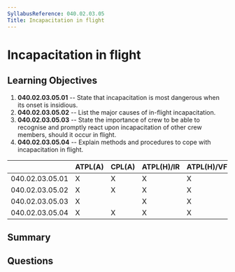 ```yaml
---
SyllabusReference: 040.02.03.05
Title: Incapacitation in flight
---
```


# Incapacitation in flight

## Learning Objectives

1. **040.02.03.05.01** -- State that incapacitation is most dangerous when its
   onset is insidious.
2. **040.02.03.05.02** -- List the major causes of in-flight incapacitation.
3. **040.02.03.05.03** -- State the importance of crew to be able to recognise and
   promptly react upon incapacitation of other crew members, should it occur in
   flight.
4. **040.02.03.05.04** -- Explain methods and procedures to cope with
   incapacitation in flight.

|                 | ATPL(A) | CPL(A) | ATPL(H)/IR | ATPL(H)/VFR | CPL(H) | IR  | CBIR(A) |
| --------------- | ------- | ------ | ---------- | ----------- | ------ | --- | ------- |
| 040.02.03.05.01 | X       | X      | X          | X           | X      | X   |         |
| 040.02.03.05.02 | X       | X      | X          | X           | X      | X   |         |
| 040.02.03.05.03 | X       |        | X          | X           |        |     |         |
| 040.02.03.05.04 | X       | X      | X          | X           | X      | X   |         |

## Summary

## Questions
